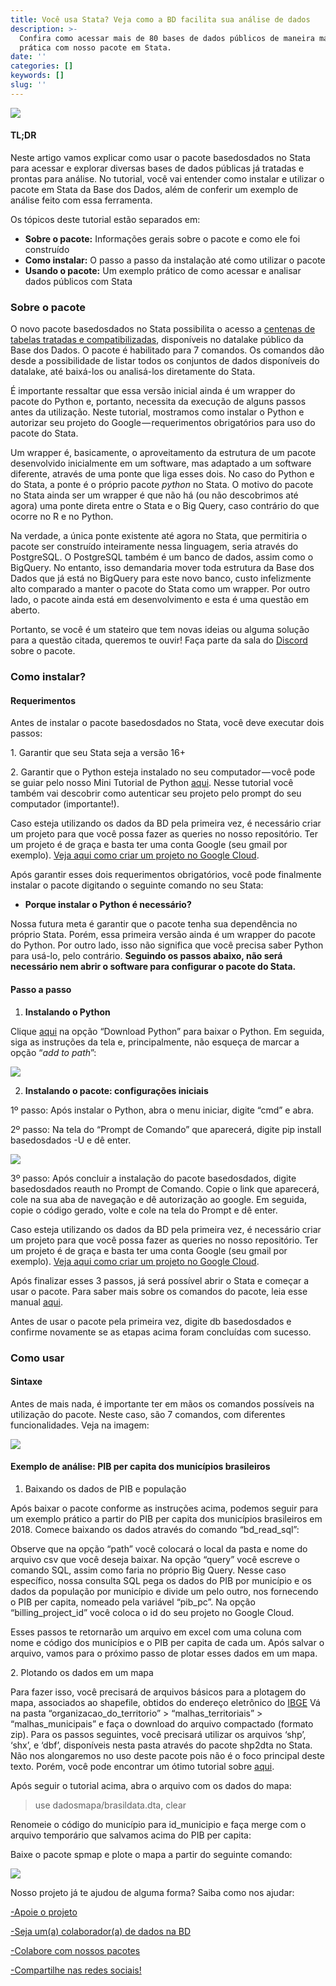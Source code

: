 ```yaml
---
title: Você usa Stata? Veja como a BD facilita sua análise de dados
description: >-
  Confira como acessar mais de 80 bases de dados públicos de maneira mais
  prática com nosso pacote em Stata.
date: ''
categories: []
keywords: []
slug: ''
---
```

![](https://storage.googleapis.com/basedosdados-website/blog/voce-usa-stata-veja-como-a-bd-facilita-sua-analise-de-dados/image_0.jpg)

#### TL;DR

Neste artigo vamos explicar como usar o pacote basedosdados no Stata para acessar e explorar diversas bases de dados públicas já tratadas e prontas para análise. No tutorial, você vai entender como instalar e utilizar o pacote em Stata da Base dos Dados, além de conferir um exemplo de análise feito com essa ferramenta.

Os tópicos deste tutorial estão separados em:

* **Sobre o pacote:** Informações gerais sobre o pacote e como ele foi construído
* **Como instalar:** O passo a passo da instalação até como utilizar o pacote
* **Usando o pacote:** Um exemplo prático de como acessar e analisar dados públicos com Stata

### **Sobre o pacote**

O novo pacote basedosdados no Stata possibilita o acesso a [centenas de tabelas tratadas e compatibilizadas](https://basedosdados.org/dataset?resource_type=bdm_table), disponíveis no datalake público da Base dos Dados. O pacote é habilitado para 7 comandos. Os comandos dão desde a possibilidade de listar todos os conjuntos de dados disponíveis do datalake, até baixá-los ou analisá-los diretamente do Stata.

É importante ressaltar que essa versão inicial ainda é um wrapper do pacote do Python e, portanto, necessita da execução de alguns passos antes da utilização. Neste tutorial, mostramos como instalar o Python e autorizar seu projeto do Google — requerimentos obrigatórios para uso do pacote do Stata.

Um wrapper é, basicamente, o aproveitamento da estrutura de um pacote desenvolvido inicialmente em um software, mas adaptado a um software diferente, através de uma ponte que liga esses dois. No caso do Python e do Stata, a ponte é o próprio pacote *python* no Stata. O motivo do pacote no Stata ainda ser um wrapper é que não há (ou não descobrimos até agora) uma ponte direta entre o Stata e o Big Query, caso contrário do que ocorre no R e no Python.

Na verdade, a única ponte existente até agora no Stata, que permitiria o pacote ser construído inteiramente nessa linguagem, seria através do PostgreSQL. O PostgreSQL também é um banco de dados, assim como o BigQuery. No entanto, isso demandaria mover toda estrutura da Base dos Dados que já está no BigQuery para este novo banco, custo infelizmente alto comparado a manter o pacote do Stata como um wrapper. Por outro lado, o pacote ainda está em desenvolvimento e esta é uma questão em aberto.

Portanto, se você é um stateiro que tem novas ideias ou alguma solução para a questão citada, queremos te ouvir! Faça parte da sala do [Discord](https://discord.gg/p2g4RkBW8f) sobre o pacote.

### **Como instalar?**

#### **Requerimentos**

Antes de instalar o pacote basedosdados no Stata, você deve executar dois passos: 

1\. Garantir que seu Stata seja a versão 16+

2\. Garantir que o Python esteja instalado no seu computador — você pode se guiar pelo nosso Mini Tutorial de Python [aqui](https://github.com/basedosdados/mais/blob/master/stata-package/Minitutorial.md). Nesse tutorial você também vai descobrir como autenticar seu projeto pelo prompt do seu computador (importante!).

Caso esteja utilizando os dados da BD pela primeira vez, é necessário criar um projeto para que você possa fazer as queries no nosso repositório. Ter um projeto é de graça e basta ter uma conta Google (seu gmail por exemplo). [Veja aqui como criar um projeto no Google Cloud](https://basedosdados.github.io/mais/access_data_bq/#antes-de-comecar-crie-o-seu-projeto-no-google-cloud).

Após garantir esses dois requerimentos obrigatórios, você pode finalmente instalar o pacote digitando o seguinte comando no seu Stata:

* **Porque instalar o Python é necessário?**

Nossa futura meta é garantir que o pacote tenha sua dependência no próprio Stata. Porém, essa primeira versão ainda é um wrapper do pacote do Python. Por outro lado, isso não significa que você precisa saber Python para usá-lo, pelo contrário. **Seguindo os passos abaixo, não será necessário nem abrir o software para configurar o pacote do Stata.**

#### **Passo a passo**

1. **Instalando o Python**

Clique [aqui](https://www.python.org/downloads/) na opção “Download Python” para baixar o Python. Em seguida, siga as instruções da tela e, principalmente, não esqueça de marcar a opção “*add to path*”:

![](https://storage.googleapis.com/basedosdados-website/blog/voce-usa-stata-veja-como-a-bd-facilita-sua-analise-de-dados/image_1.png)

2. **Instalando o pacote: configurações iniciais**

1º passo: Após instalar o Python, abra o menu iniciar, digite “cmd” e abra.

2º passo: Na tela do “Prompt de Comando” que aparecerá, digite pip install basedosdados -U e dê enter.

![](https://storage.googleapis.com/basedosdados-website/blog/voce-usa-stata-veja-como-a-bd-facilita-sua-analise-de-dados/image_2.png)

3º passo: Após concluir a instalação do pacote basedosdados, digite basedosdados reauth no Prompt de Comando. Copie o link que aparecerá, cole na sua aba de navegação e dê autorização ao google. Em seguida, copie o código gerado, volte e cole na tela do Prompt e dê enter.

Caso esteja utilizando os dados da BD pela primeira vez, é necessário criar um projeto para que você possa fazer as queries no nosso repositório. Ter um projeto é de graça e basta ter uma conta Google (seu gmail por exemplo). [Veja aqui como criar um projeto no Google Cloud](https://basedosdados.github.io/mais/access_data_bq/#antes-de-comecar-crie-o-seu-projeto-no-google-cloud).

Após finalizar esses 3 passos, já será possível abrir o Stata e começar a usar o pacote. Para saber mais sobre os comandos do pacote, leia esse manual [aqui](https://github.com/basedosdados/mais/tree/master/stata-package).

Antes de usar o pacote pela primeira vez, digite db basedosdados e confirme novamente se as etapas acima foram concluídas com sucesso.

### **Como usar**

#### Sintaxe

Antes de mais nada, é importante ter em mãos os comandos possíveis na utilização do pacote. Neste caso, são 7 comandos, com diferentes funcionalidades. Veja na imagem:

![](https://storage.googleapis.com/basedosdados-website/blog/voce-usa-stata-veja-como-a-bd-facilita-sua-analise-de-dados/image_3.png)

#### Exemplo de análise: PIB per capita dos municípios brasileiros

1. Baixando os dados de PIB e população

Após baixar o pacote conforme as instruções acima, podemos seguir para um exemplo prático a partir do PIB per capita dos municípios brasileiros em 2018. Comece baixando os dados através do comando “bd\_read\_sql”:

Observe que na opção “path” você colocará o local da pasta e nome do arquivo csv que você deseja baixar. Na opção “query” você escreve o comando SQL, assim como faria no próprio Big Query. Nesse caso específico, nossa consulta SQL pega os dados do PIB por município e os dados da população por município e divide um pelo outro, nos fornecendo o PIB per capita, nomeado pela variável “pib\_pc”. Na opção “billing\_project\_id” você coloca o id do seu projeto no Google Cloud.

Esses passos te retornarão um arquivo em excel com uma coluna com nome e código dos municípios e o PIB per capita de cada um. Após salvar o arquivo, vamos para o próximo passo de plotar esses dados em um mapa.

2\. Plotando os dados em um mapa

Para fazer isso, você precisará de arquivos básicos para a plotagem do mapa, associados ao shapefile, obtidos do endereço eletrônico do [IBGE](http://downloads.ibge.gov.br/downloads_geociencias.htm) Vá na pasta “organizacao\_do\_territorio” > “malhas\_territoriais” > “malhas\_municipais” e faça o download do arquivo compactado (formato zip). Para os passos seguintes, você precisará utilizar os arquivos ‘shp’, ‘shx’, e ‘dbf’, disponíveis nesta pasta através do pacote shp2dta no Stata. Não nos alongaremos no uso deste pacote pois não é o foco principal deste texto. Porém, você pode encontrar um ótimo tutorial sobre [aqui](http://docplayer.com.br/53998346-Criacao-de-mapas-utilizando-shapefiles-no-stata-1-creating-maps-using-shapefiles-in-stata.html).

Após seguir o tutorial acima, abra o arquivo com os dados do mapa:

> use dadosmapa/brasildata.dta, clear

Renomeie o código do município para id\_municipio e faça merge com o arquivo temporário que salvamos acima do PIB per capita:

Baixe o pacote spmap e plote o mapa a partir do seguinte comando:

![](https://storage.googleapis.com/basedosdados-website/blog/voce-usa-stata-veja-como-a-bd-facilita-sua-analise-de-dados/image_4.png)

Nosso projeto já te ajudou de alguma forma? Saiba como nos ajudar:

[-Apoie o projeto](https://apoia.se/basedosdados)

[-Seja um(a) colaborador(a) de dados na BD](https://basedosdados.github.io/mais/colab_data/)

[-Colabore com nossos pacotes](https://github.com/basedosdados/mais)

[-Compartilhe nas redes sociais!](https://twitter.com/basedosdados)
